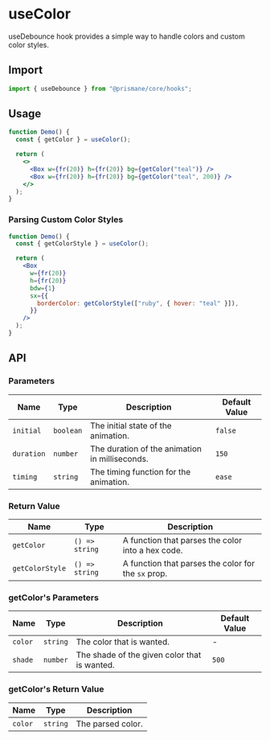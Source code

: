 # useColor

useDebounce hook provides a simple way to handle colors and custom color styles.

## Import

```js
import { useDebounce } from "@prismane/core/hooks";
```

## Usage

```jsx
function Demo() {
  const { getColor } = useColor();

  return (
    <>
      <Box w={fr(20)} h={fr(20)} bg={getColor("teal")} />
      <Box w={fr(20)} h={fr(20)} bg={getColor("teal", 200)} />
    </>
  );
}
```

### Parsing Custom Color Styles

```jsx
function Demo() {
  const { getColorStyle } = useColor();

  return (
    <Box
      w={fr(20)}
      h={fr(20)}
      bdw={1}
      sx={{
        borderColor: getColorStyle(["ruby", { hover: "teal" }]),
      }}
    />
  );
}
```

## API

### Parameters

| Name       | Type      | Description                                    | Default Value |
| ---------- | --------- | ---------------------------------------------- | ------------- |
| `initial`  | `boolean` | The initial state of the animation.            | `false`       |
| `duration` | `number`  | The duration of the animation in milliseconds. | `150`         |
| `timing`   | `string`  | The timing function for the animation.         | `ease`        |

### Return Value

| Name            | Type           | Description                                         |
| --------------- | -------------- | --------------------------------------------------- |
| `getColor`      | `() => string` | A function that parses the color into a hex code.   |
| `getColorStyle` | `() => string` | A function that parses the color for the `sx` prop. |

### getColor's Parameters

| Name    | Type     | Description                                  | Default Value |
| ------- | -------- | -------------------------------------------- | ------------- |
| `color` | `string` | The color that is wanted.                    | -             |
| `shade` | `number` | The shade of the given color that is wanted. | `500`         |

### getColor's Return Value

| Name    | Type     | Description       |
| ------- | -------- | ----------------- |
| `color` | `string` | The parsed color. |
